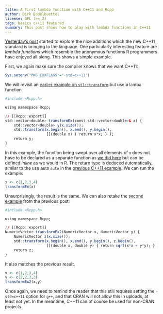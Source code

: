 ```yaml
---
title: A first lambda function with C++11 and Rcpp
author: Dirk Eddelbuettel
license: GPL (>= 2)
tags: basics c++11 featured
summary: This post shows how to play with lambda functions in C++11 
---                                                                                                                                                          
```

[Yesterday's post](../first-steps-with-C++11) started to explore the nice
additions which the new C++11 standard is bringing to the language. One
particularly interesting feature are <em>lambda functions</em> which resemble
the anonymous functions R programmers have enjoyed all along.  This shows a
simple example.

First, we again make sure the compiler knows that we want C++11:

```r
Sys.setenv("PKG_CXXFLAGS"="-std=c++11")
```

We will revisit an [earlier example on `stl::transform`](../stl-transform)
but use a lamba function

```r

#include <Rcpp.h>

using namespace Rcpp;

// [[Rcpp::export]]
std::vector<double> transformEx(const std::vector<double>& x) {
    std::vector<double> y(x.size());
    std::transform(x.begin(), x.end(), y.begin(), 
                   [](double x) { return x*x; } );
    return y;
}
```

In this example, the function being swept over all elements of `x` does not
have to be declared as a separate function as [we did here](../stl-transform)
but can be defined <em>inline</em> as we would in R. The return type is
deduced automatically, similar to the use auto `auto` in the [previous C++11
example](../first-steps-with-C++11). We can run the example:

```r
x <- c(1,2,3,4)
transformEx(x)
```

Unsurprisingly, the result is the same.  We can also retake the [second
example](../stl-transform) from the previous post:

```r

#include <Rcpp.h>

using namespace Rcpp;

// [[Rcpp::export]]
NumericVector transformEx2(NumericVector x, NumericVector y) {
    NumericVector z(x.size());
    std::transform(x.begin(), x.end(), y.begin(), z.begin(), 
                   [](double x, double y) { return sqrt(x*x + y*y); } );
    return z;
}
```

It also matches the previous result.

```r
x <- c(1,2,3,4)
y <- c(2,2,3,3)
transformEx2(x,y)
```



Once again, we need to remind the reader that this still requires setting the
`-std=c++11` option for `g++`, and that CRAN will not allow this in uploads,
at least not yet. In the meantime, C++11 can of course be used for non-CRAN
projects.


